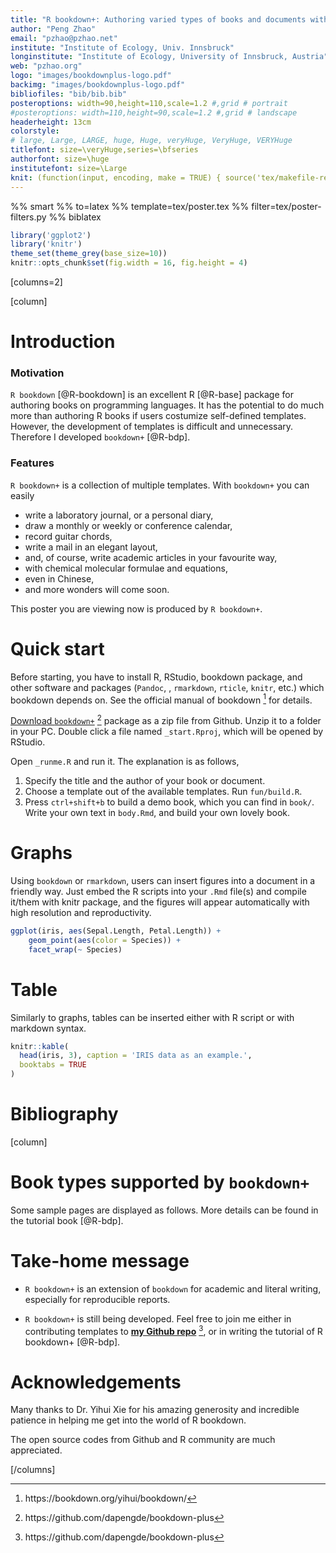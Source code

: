 ---
title: "R bookdown+: Authoring varied types of books and documents with R bookdown"
author: "Peng Zhao"
email: "pzhao@pzhao.net"
institute: "Institute of Ecology, Univ. Innsbruck"
longinstitute: "Institute of Ecology, University of Innsbruck, Austria"
web: "pzhao.org"
logo: "images/bookdownplus-logo.pdf"
backimg: "images/bookdownplus-logo.pdf"
bibliofiles: "bib/bib.bib"
posteroptions: width=90,height=110,scale=1.2 #,grid # portrait
#posteroptions: width=110,height=90,scale=1.2 #,grid # landscape
headerheight: 13cm
colorstyle:
# large, Large, LARGE, huge, Huge, veryHuge, VeryHuge, VERYHuge
titlefont: size=\veryHuge,series=\bfseries
authorfont: size=\huge
institutefont: size=\Large
knit: (function(input, encoding, make = TRUE) { source('tex/makefile-renderer.R', local = TRUE) })
---

%% smart
%% to=latex
%% template=tex/poster.tex
%% filter=tex/poster-filters.py
%% biblatex

```{r packages-and-options, cache=FALSE}
library('ggplot2')
library('knitr')
theme_set(theme_grey(base_size=10))
knitr::opts_chunk$set(fig.width = 16, fig.height = 4)
```

[columns=2]

[column]

# Introduction

### Motivation

`R bookdown` [@R-bookdown] is an excellent R [@R-base] package for authoring books on programming languages. It has the potential to do much more than authoring R books if users costumize self-defined templates. However, the development of templates is difficult and unnecessary. Therefore I developed `bookdown+` [@R-bdp].

### Features

`R bookdown+` is a collection of multiple templates. With `bookdown+` you can easily

- write a laboratory journal, or a personal diary,
- draw a monthly or weekly or conference calendar,
- record guitar chords,
- write a mail in an elegant layout,
- and, of course, write academic articles in your favourite way,
- with chemical molecular formulae and equations,
- even in Chinese,
- and more wonders will come soon.

This poster you are viewing now is produced by `R bookdown+`.

<!--

- Standard abreviations \\eg and \\ie for \eg and \ie
- Units like \pps{900}
- **Highlights** and *highlights*

-->

# Quick start

Before starting, you have to install R, RStudio, bookdown package, and other software and packages (\ie `Pandoc`, \LaTeX, `rmarkdown`, `rticle`, `knitr`, etc.) which bookdown depends on. See the official manual of bookdown ^[https://bookdown.org/yihui/bookdown/] for details.

[Download `bookdown+`](https://github.com/dapengde/bookdown-plus/archive/master.zip) ^[https://github.com/dapengde/bookdown-plus] package as a zip file from Github. Unzip it to a folder in your PC. Double click a file named `_start.Rproj`, which will be opened by RStudio.

Open `_runme.R` and run it. The explanation is as follows,

1. Specify the title and the author of your book or document.
2. Choose a template out of the available templates. Run `fun/build.R`.
3. Press `ctrl+shift+b` to build a demo book, which you can find in `book/`. Write your own text in `body.Rmd`, and build your own lovely book. 

# Graphs

Using `bookdown` or `rmarkdown`, users can insert figures into a document in a friendly way. Just embed the R scripts into your `.Rmd` file(s) and compile it/them with knitr package, and the figures will appear automatically with high resolution and reproductivity.

<!--

```{r co2, cache = TRUE, echo = FALSE, fig.cap='Carbon dioxide concentration, observed at Mauna Loa.'}
plot(co2)
```

-->

```{r iris, cache=TRUE, echo=FALSE, fig.cap='IRIS data plotted with R ggplot2 package.'}
ggplot(iris, aes(Sepal.Length, Petal.Length)) +
    geom_point(aes(color = Species)) +
    facet_wrap(~ Species)
```

<!-- Comments -->


# Table

Similarly to graphs, tables can be inserted either with R script or with markdown syntax.

<!--

header x  header y
--------- ----------
x1        y1
x2        y2

-->

```{r tab1, tidy=FALSE, echo=FALSE}
knitr::kable(
  head(iris, 3), caption = 'IRIS data as an example.',
  booktabs = TRUE
)
```

# Bibliography

\printbibliography


[column]

# Book types supported by `bookdown+`

Some sample pages are displayed as follows. More details can be found in the tutorial book [@R-bdp].


\begin{figure}[htp]
  \includegraphics[width=.33\textwidth]{images/mail.pdf}\hfill
  \includegraphics[width=.33\textwidth]{images/mail.pdf}\hfill
  \includegraphics[width=.33\textwidth]{images/mail.pdf}
\end{figure}    

\begin{figure}[htp]
  \includegraphics[width=.33\textwidth]{images/mail.pdf}\hfill
  \includegraphics[width=.33\textwidth]{images/mail.pdf}\hfill
  \includegraphics[width=.33\textwidth]{images/mail.pdf}
\end{figure}    

\begin{figure}[htp]
  \includegraphics[width=.33\textwidth]{images/mail.pdf}\hfill
  \includegraphics[width=.33\textwidth]{images/mail.pdf}\hfill
  \includegraphics[width=.33\textwidth]{images/mail.pdf}
\end{figure}    


# Take-home message

- `R bookdown+` is an extension of `bookdown` for academic and literal writing, especially for reproducible reports.

- `R bookdown+` is still being developed. Feel free to join me either in contributing templates to [**my Github repo**](https://github.com/dapengde/bookdown-plus) ^[https://github.com/dapengde/bookdown-plus], or in writing the tutorial of R bookdown+ [@R-bdp].

<!--\vskip0.5cm

[/columns]


[columns=2]

[column]

-->

# Acknowledgements

Many thanks to Dr. Yihui Xie for his amazing generosity and incredible patience in helping me get into the world of R bookdown.

The open source codes from Github and R community are much appreciated.

\vskip1.5cm


<!--\vskip4.4cm-->

[/columns]
